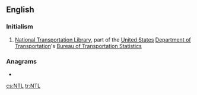 ==English==

===Initialism===
{{rfc-header|Initialism}}
{{head|en|initialism}}

# {{lb|en|transport}} [[National Transportation Library]], part of the [[United States]] [[Department of Transportation]]'s [[Bureau of Transportation Statistics]]

===Anagrams===
* {{l|en|tln}}

[[cs:NTL]]
[[tr:NTL]]
